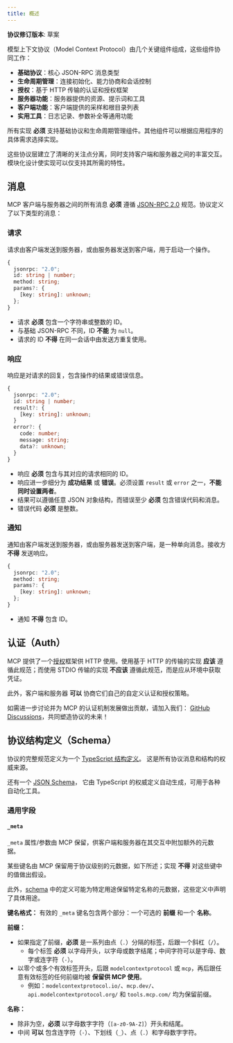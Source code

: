 ```yaml
---
title: 概述
---
```


<div id="enable-section-numbers" />

<Info>**协议修订版本**: 草案</Info>

模型上下文协议（Model Context Protocol）由几个关键组件组成，这些组件协同工作：

- **基础协议**：核心 JSON-RPC 消息类型
- **生命周期管理**：连接初始化、能力协商和会话控制
- **授权**：基于 HTTP 传输的认证和授权框架
- **服务器功能**：服务器提供的资源、提示词和工具
- **客户端功能**：客户端提供的采样和根目录列表
- **实用工具**：日志记录、参数补全等通用功能

所有实现 **必须** 支持基础协议和生命周期管理组件。其他组件可以根据应用程序的具体需求选择实现。

这些协议层建立了清晰的关注点分离，同时支持客户端和服务器之间的丰富交互。模块化设计使实现可以仅支持其所需的特性。

## 消息

MCP 客户端与服务器之间的所有消息 **必须** 遵循 [JSON-RPC 2.0](https://www.jsonrpc.org/specification) 规范。协议定义了以下类型的消息：

### 请求

请求由客户端发送到服务器，或由服务器发送到客户端，用于启动一个操作。

```typescript
{
  jsonrpc: "2.0";
  id: string | number;
  method: string;
  params?: {
    [key: string]: unknown;
  };
}
```

- 请求 **必须** 包含一个字符串或整数的 ID。
- 与基础 JSON-RPC 不同，ID **不能** 为 `null`。
- 请求的 ID **不得** 在同一会话中由发送方重复使用。

### 响应

响应是对请求的回复，包含操作的结果或错误信息。

```typescript
{
  jsonrpc: "2.0";
  id: string | number;
  result?: {
    [key: string]: unknown;
  }
  error?: {
    code: number;
    message: string;
    data?: unknown;
  }
}
```

- 响应 **必须** 包含与其对应的请求相同的 ID。
- 响应进一步细分为 **成功结果** 或 **错误**。必须设置 `result` 或 `error` 之一，**不能同时设置两者**。
- 结果可以遵循任意 JSON 对象结构，而错误至少 **必须** 包含错误代码和消息。
- 错误代码 **必须** 是整数。

### 通知

通知由客户端发送到服务器，或由服务器发送到客户端，是一种单向消息。接收方 **不得** 发送响应。

```typescript
{
  jsonrpc: "2.0";
  method: string;
  params?: {
    [key: string]: unknown;
  };
}
```

- 通知 **不得** 包含 ID。

## 认证（Auth）

MCP 提供了一个[授权](/specification/draft/basic/authorization)框架供 HTTP 使用。使用基于 HTTP 的传输的实现 **应该** 遵循此规范；而使用 STDIO 传输的实现 **不应该** 遵循此规范，而是应从环境中获取凭证。

此外，客户端和服务器 **可以** 协商它们自己的自定义认证和授权策略。

如需进一步讨论并为 MCP 的认证机制发展做出贡献，请加入我们：
[GitHub Discussions](https://github.com/modelcontextprotocol/specification/discussions)，共同塑造协议的未来！

## 协议结构定义（Schema）

协议的完整规范定义为一个
[TypeScript 结构定义](https://github.com/modelcontextprotocol/specification/blob/main/schema/draft/schema.ts)。
这是所有协议消息和结构的权威来源。

还有一个
[JSON Schema](https://github.com/modelcontextprotocol/specification/blob/main/schema/draft/schema.json)，
它由 TypeScript 的权威定义自动生成，可用于各种自动化工具。

### 通用字段

#### `_meta`

`_meta` 属性/参数由 MCP 保留，供客户端和服务器在其交互中附加额外的元数据。

某些键名由 MCP 保留用于协议级别的元数据，如下所述；实现 **不得** 对这些键中的值做出假设。

此外，[schema](https://github.com/modelcontextprotocol/specification/blob/main/schema/draft/schema.ts) 中的定义可能为特定用途保留特定名称的元数据，这些定义中声明了具体用途。

**键名格式：** 有效的 `_meta` 键名包含两个部分：一个可选的 **前缀** 和一个 **名称**。

**前缀：**

- 如果指定了前缀，**必须** 是一系列由点（`.`）分隔的标签，后跟一个斜杠（`/`）。
  - 每个标签 **必须** 以字母开头，以字母或数字结尾；中间字符可以是字母、数字或连字符（`-`）。
- 以零个或多个有效标签开头，后跟 `modelcontextprotocol` 或 `mcp`，再后跟任意有效标签的任何前缀均被 **保留供 MCP 使用**。
  - 例如：`modelcontextprotocol.io/`、`mcp.dev/`、`api.modelcontextprotocol.org/` 和 `tools.mcp.com/` 均为保留前缀。

**名称：**

- 除非为空，**必须** 以字母数字字符（`[a-z0-9A-Z]`）开头和结尾。
- 中间 **可以** 包含连字符（`-`）、下划线（`_`）、点（`.`）和字母数字字符。